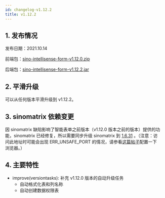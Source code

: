 ```yaml
---
id: changelog-v1.12.2
title: v1.12.2
---
```


## 1. 发布情况

发布日期：2021.10.14

前端包：[sino-intellisense-form-v1.12.0.zip](http://sino-intellisense-form.oss-cn-beijing.aliyuncs.com/v1.12.0/sino-intellisense-form-v1.12.0.zip)

后端包：[sino-intellisense-form-v1.12.2.jar](http://sino-intellisense-form.oss-cn-beijing.aliyuncs.com/v1.12.2/sino-intellisense-form-v1.12.2.jar)

## 2. 平滑升级

可以从任何版本平滑升级到 v1.12.2。

## 3. sinomatrix 依赖变更

因 sinomatrix 缺陷影响了智能表单之前版本（v1.12.0 版本之前的版本）提供的功能，sinomatrix 已经修复，所以需要同步升级 sinomatrix 到 [1.6.31](http://47.93.34.153:10080/sino-matrix/sino-matrix/blob/master/CHANGELOG.md) 。（注意：访问此地址时可能会出现 ERR_UNSAFE_PORT 的情况，请参看[这篇帖子](https://blog.csdn.net/kjcxmx/article/details/118122483)配置一下浏览器。）

## 4. 主要特性

- improve(versiontasks): 补充 v1.12.0 版本的自动升级任务
  - 自动格式化表和列名称
  - 自动创建数据权限表
